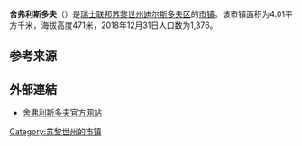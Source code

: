 {{Infobox settlement
| name = 舍弗利斯多夫
| native_name = {{lang|de|Schöfflisdorf}}
| settlement_type = [[市镇_(瑞士)|瑞士市镇]]
| image_skyline = Schoefflisdorf.jpg
| image_caption = 舍弗利斯多夫风光
| image_seal = Schöfflisdorf-blazon.svg
| image_map = Karte Gemeinde Schöfflisdorf 2007.png
| map_caption = 舍弗利斯多夫在迪尔斯多夫区的位置
| pushpin_map = Switzerland
| pushpin_relief = Switzerland relief location map.jpg
| pushpin_label_position = bottom
| pushpin_map_caption = 舍弗利斯多夫在瑞士的位置
| subdivision_type = 国家
| subdivision_name = {{CHE}}
| subdivision_type1 = [[瑞士行政区划|州]]
| subdivision_name1 = [[File:Flag_of_Canton_of_Zürich.svg|16px]] [[苏黎世州|苏黎世州]]
| subdivision_type2 = [[区_(瑞士)|区]]
| subdivision_name2 = [[迪尔斯多夫区|迪尔斯多夫区]]
| elevation_m = 471
| area_total_km2 = 4.01
| population_as_of = 2018年12月31日
| population_footnotes = <ref>{{cite web|url=https://www.bfs.admin.ch/bfs/de/home/statistiken/bevoelkerung.assetdetail.7966022.html|title=Ständige Wohnbevölkerung nach Staatsangehörigkeitskategorie, Geschlecht und Gemeinde, Provisorische Jahresergebnisse, 2018|trans_title=瑞士联邦2018年按国籍、性别和市镇划分的常住人口统计表|date=2019-04-09|publisher=[[瑞士联邦统计署|瑞士联邦统计署]]|language=de|accessdate=2019-11-17|archive-date=2019-04-11|archive-url=https://web.archive.org/web/20190411063248/https://www.bfs.admin.ch/bfs/de/home/statistiken/bevoelkerung.assetdetail.7966022.html|dead-url=no}}</ref>
| population_total = 1376
| population_density_km2 = auto
| timezone = [[欧洲中部时间|CET]]
| utc_offset = +1
| timezone_DST = [[欧洲中部夏令时间|CEST]]
| utc_offset_DST = +2
| coordinates = {{coord|47|30|4|N|8|25|1|E|region:|display=inline,title}}
| postal_code_type = [[瑞士邮政编码系统|邮政编码]]
| postal_code = 8165
| blank_name = [[瑞士市镇官方编号|官方编号]]
| blank_info = 0099
| website = {{url|www.schoefflisdorf.ch}}
}}

'''舍弗利斯多夫'''（{{lang-de|Schöfflisdorf}}）是[[瑞士联邦|瑞士联邦]][[苏黎世州|苏黎世州]][[迪尔斯多夫区|迪尔斯多夫区]]的[[市镇_(瑞士)|市镇]]。该市镇面积为4.01平方千米，海拔高度471米，2018年12月31日人口数为1,376。

== 参考来源 ==
{{reflist}}

== 外部連結 ==
* [http://www.schoefflisdorf.ch 舍弗利斯多夫官方网站] {{Wayback|url=http://www.schoefflisdorf.ch/ |date=20080407205209 }} {{de icon}}

{{Switzerland-geo-stub}}
{{DEFAULTSORT:Schöfflisdorf}}
[[Category:苏黎世州的市镇|Category:苏黎世州的市镇]]